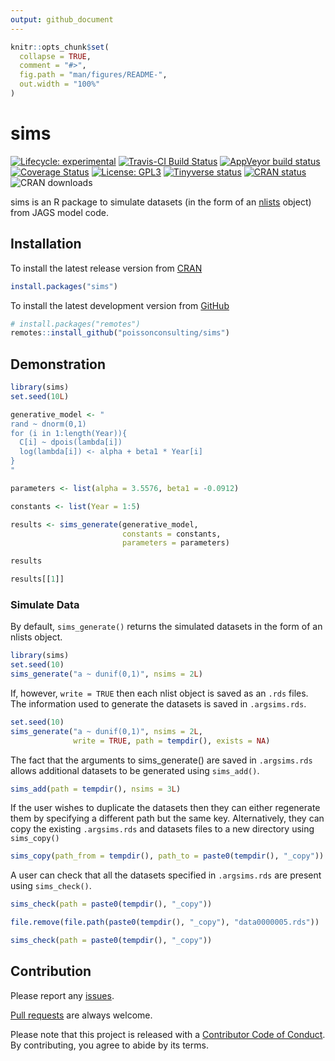 ```yaml
---
output: github_document
---
```


<!-- README.md is generated from README.Rmd. Please edit that file -->

```r
knitr::opts_chunk$set(
  collapse = TRUE,
  comment = "#>",
  fig.path = "man/figures/README-",
  out.width = "100%"
)
```
# sims

<!-- badges: start -->
[![Lifecycle: experimental](https://img.shields.io/badge/lifecycle-experimental-orange.svg)](https://www.tidyverse.com/lifecycle/#experimental)
[![Travis-CI Build Status](https://travis-ci.com/poissonconsulting/sims.svg?branch=master)](https://travis-ci.com/poissonconsulting/sims)
[![AppVeyor build status](https://ci.appveyor.com/api/projects/status/github/poissonconsulting/sims?branch=master&svg=true)](https://ci.appveyor.com/project/poissonconsulting/sims)
[![Coverage Status](https://img.shields.io/codecov/c/github/poissonconsulting/sims/master.svg)](https://codecov.io/github/poissonconsulting/sims?branch=master)
[![License: GPL3](https://img.shields.io/badge/License-GPL3-blue.svg)](https://www.gnu.org/licenses/gpl-3.0.html)
[![Tinyverse status](https://tinyverse.netlify.com/badge/sims)](https://CRAN.R-project.org/package=sims)
[![CRAN status](https://www.r-pkg.org/badges/version/sims)](https://cran.r-project.org/package=sims)
![CRAN downloads](http://cranlogs.r-pkg.org/badges/sims)
<!-- badges: end -->

sims is an R package to simulate datasets (in the form of an [nlists](https://github.com/poissonconsulting/nlist) object) from JAGS model code.

## Installation

To install the latest release version from [CRAN](https://cran.r-project.org)
```r
install.packages("sims")
```

To install the latest development version from [GitHub](https://github.com/poissonconsulting/sims)
```r
# install.packages("remotes")
remotes::install_github("poissonconsulting/sims")
```

## Demonstration

```r
library(sims)
set.seed(10L)

generative_model <- "
rand ~ dnorm(0,1)
for (i in 1:length(Year)){
  C[i] ~ dpois(lambda[i])
  log(lambda[i]) <- alpha + beta1 * Year[i]
}
"

parameters <- list(alpha = 3.5576, beta1 = -0.0912)

constants <- list(Year = 1:5)

results <- sims_generate(generative_model, 
                         constants = constants,
                         parameters = parameters)

results

results[[1]]
```

### Simulate Data

By default, `sims_generate()` returns the simulated datasets in the form of an nlists object.

```r
library(sims)
set.seed(10)
sims_generate("a ~ dunif(0,1)", nsims = 2L)
```

If, however, `write = TRUE` then each nlist object is saved as an `.rds` files.
The information used to generate the datasets is saved in `.argsims.rds`.
```r
set.seed(10)
sims_generate("a ~ dunif(0,1)", nsims = 2L,
              write = TRUE, path = tempdir(), exists = NA)
```
The fact that the arguments to sims_generate() are saved in `.argsims.rds` allows additional datasets to be generated using `sims_add()`.
```r
sims_add(path = tempdir(), nsims = 3L)
```

If the user wishes to duplicate the datasets then they can either regenerate them by specifying a different path but the same key.
Alternatively, they can copy the existing `.argsims.rds` and datasets files to a new directory using `sims_copy()`
```r
sims_copy(path_from = tempdir(), path_to = paste0(tempdir(), "_copy"))
```

A user can check that all the datasets specified in `.argsims.rds` are present using `sims_check()`.
```r
sims_check(path = paste0(tempdir(), "_copy"))

file.remove(file.path(paste0(tempdir(), "_copy"), "data0000005.rds"))
```

```r
sims_check(path = paste0(tempdir(), "_copy"))
```

## Contribution

Please report any [issues](https://github.com/poissonconsulting/sims/issues).

[Pull requests](https://github.com/poissonconsulting/sims/pulls) are always welcome.

Please note that this project is released with a [Contributor Code of Conduct](https://github.com/poissonconsulting/sims/blob/master/CODE_OF_CONDUCT.md).
By contributing, you agree to abide by its terms.
